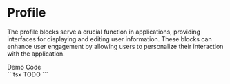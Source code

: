 
<Meta title="Blocks/Administration/Profile" />

# Profile
The profile blocks serve a crucial function in applications, providing interfaces for displaying
and editing user information. These blocks can enhance user engagement by allowing users to personalize
their interaction with the application.

<Unstyled>
  <Tabs direction="rtl">
    <TabList>
      <Tab>
        Demo
      </Tab>
      <Tab>
        Code
      </Tab>
    </TabList>
    <TabPanel>
      <div className="light:bg-white light:text-black flex flex-col border justify-center items-center border-gray-500">
        <Profile />
      </div>
    </TabPanel>
    <TabPanel>
  ```tsx
TODO
  ```
    </TabPanel>
  </Tabs>
</Unstyled>
